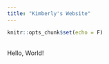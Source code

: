 ```yaml
---
title: "Kimberly's Website"
---
```

```r
knitr::opts_chunk$set(echo = F)
```

<br>
Hello, World!